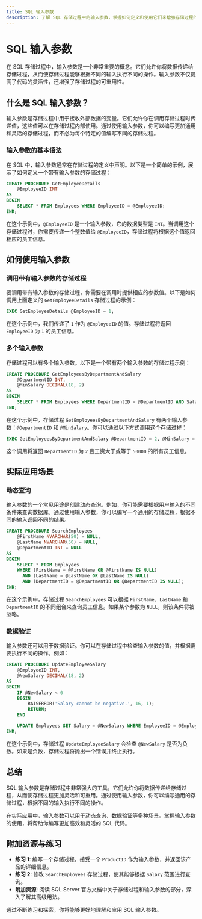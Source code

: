 ```yaml
---
title: SQL 输入参数
description: 了解 SQL 存储过程中的输入参数，掌握如何定义和使用它们来增强存储过程的灵活性和可重用性。
---
```


# SQL 输入参数

在 SQL 存储过程中，输入参数是一个非常重要的概念。它们允许你将数据传递给存储过程，从而使存储过程能够根据不同的输入执行不同的操作。输入参数不仅提高了代码的灵活性，还增强了存储过程的可重用性。

## 什么是 SQL 输入参数？

输入参数是存储过程中用于接收外部数据的变量。它们允许你在调用存储过程时传递值，这些值可以在存储过程内部使用。通过使用输入参数，你可以编写更加通用和灵活的存储过程，而不必为每个特定的值编写不同的存储过程。

### 输入参数的基本语法

在 SQL 中，输入参数通常在存储过程的定义中声明。以下是一个简单的示例，展示了如何定义一个带有输入参数的存储过程：

```sql
CREATE PROCEDURE GetEmployeeDetails
    @EmployeeID INT
AS
BEGIN
    SELECT * FROM Employees WHERE EmployeeID = @EmployeeID;
END;
```

在这个示例中，`@EmployeeID` 是一个输入参数，它的数据类型是 `INT`。当调用这个存储过程时，你需要传递一个整数值给 `@EmployeeID`，存储过程将根据这个值返回相应的员工信息。

## 如何使用输入参数

### 调用带有输入参数的存储过程

要调用带有输入参数的存储过程，你需要在调用时提供相应的参数值。以下是如何调用上面定义的 `GetEmployeeDetails` 存储过程的示例：

```sql
EXEC GetEmployeeDetails @EmployeeID = 1;
```

在这个示例中，我们传递了 `1` 作为 `@EmployeeID` 的值。存储过程将返回 `EmployeeID` 为 `1` 的员工信息。

### 多个输入参数

存储过程可以有多个输入参数。以下是一个带有两个输入参数的存储过程示例：

```sql
CREATE PROCEDURE GetEmployeesByDepartmentAndSalary
    @DepartmentID INT,
    @MinSalary DECIMAL(18, 2)
AS
BEGIN
    SELECT * FROM Employees WHERE DepartmentID = @DepartmentID AND Salary >= @MinSalary;
END;
```

在这个示例中，存储过程 `GetEmployeesByDepartmentAndSalary` 有两个输入参数：`@DepartmentID` 和 `@MinSalary`。你可以通过以下方式调用这个存储过程：

```sql
EXEC GetEmployeesByDepartmentAndSalary @DepartmentID = 2, @MinSalary = 50000;
```

这个调用将返回 `DepartmentID` 为 `2` 且工资大于或等于 `50000` 的所有员工信息。

## 实际应用场景

### 动态查询

输入参数的一个常见用途是创建动态查询。例如，你可能需要根据用户输入的不同条件来查询数据库。通过使用输入参数，你可以编写一个通用的存储过程，根据不同的输入返回不同的结果。

```sql
CREATE PROCEDURE SearchEmployees
    @FirstName NVARCHAR(50) = NULL,
    @LastName NVARCHAR(50) = NULL,
    @DepartmentID INT = NULL
AS
BEGIN
    SELECT * FROM Employees
    WHERE (FirstName = @FirstName OR @FirstName IS NULL)
      AND (LastName = @LastName OR @LastName IS NULL)
      AND (DepartmentID = @DepartmentID OR @DepartmentID IS NULL);
END;
```

在这个示例中，存储过程 `SearchEmployees` 可以根据 `FirstName`、`LastName` 和 `DepartmentID` 的不同组合来查询员工信息。如果某个参数为 `NULL`，则该条件将被忽略。

### 数据验证

输入参数还可以用于数据验证。你可以在存储过程中检查输入参数的值，并根据需要执行不同的操作。例如：

```sql
CREATE PROCEDURE UpdateEmployeeSalary
    @EmployeeID INT,
    @NewSalary DECIMAL(18, 2)
AS
BEGIN
    IF @NewSalary < 0
    BEGIN
        RAISERROR('Salary cannot be negative.', 16, 1);
        RETURN;
    END

    UPDATE Employees SET Salary = @NewSalary WHERE EmployeeID = @EmployeeID;
END;
```

在这个示例中，存储过程 `UpdateEmployeeSalary` 会检查 `@NewSalary` 是否为负数。如果是负数，存储过程将抛出一个错误并终止执行。

## 总结

SQL 输入参数是存储过程中非常强大的工具，它们允许你将数据传递给存储过程，从而使存储过程更加灵活和可重用。通过使用输入参数，你可以编写通用的存储过程，根据不同的输入执行不同的操作。

在实际应用中，输入参数可以用于动态查询、数据验证等多种场景。掌握输入参数的使用，将帮助你编写更加高效和灵活的 SQL 代码。

## 附加资源与练习

- **练习 1**: 编写一个存储过程，接受一个 `ProductID` 作为输入参数，并返回该产品的详细信息。
- **练习 2**: 修改 `SearchEmployees` 存储过程，使其能够根据 `Salary` 范围进行查询。
- **附加资源**: 阅读 SQL Server 官方文档中关于存储过程和输入参数的部分，深入了解其高级用法。

通过不断练习和探索，你将能够更好地理解和应用 SQL 输入参数。